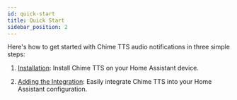 ```yaml
---
id: quick-start
title: Quick Start
sidebar_position: 2
---
```


Here's how to get started with Chime TTS audio notifications in three simple steps:

1. [Installation](./installing-chime-tts): Install Chime TTS on your Home Assistant device.

2. [Adding the Integration](./adding-the-integration): Easily integrate Chime TTS into your Home Assistant configuration.

